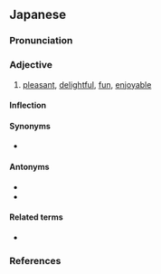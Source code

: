 ==Japanese==
{{ja-kanjitab|たの|yomi=k}}

===Pronunciation===
{{ja-pron|yomi=k|たのしい|acc=3|acc_ref=DJR,NHK}}
{{ja-ojad}}

===Adjective===
{{ja-adj|infl=i|たのしい}}

# [[pleasant]], [[delightful]], [[fun]], [[enjoyable]]

====Inflection====
{{ja-i|たのし}}

====Synonyms====
* {{ja-r|面白い|おもしろい|gloss=fun, interesting}}

====Antonyms====
* {{ja-r|苦しい|くるし.い}}
* {{ja-r|つまらない}}

====Related terms====
* {{ja-r|楽しむ|たのしむ}}

===References===
<references/>